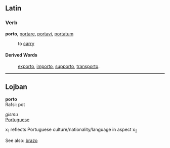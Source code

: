 ==Latin==
===Verb===
'''porto''', [[portare]], [[portavi]], [[portatum]]

: to [[carry]]
====Derived Words====
: [[exporto]], [[importo]], [[supporto]], [[transporto]].
----
==Lojban==
'''porto'''<br>
Rafsi: pot

''gismu''<br>
[[Portuguese]]

x<sub>1</sub> reflects Portuguese culture/nationality/language in aspect x<sub>2</sub>

See also: [[brazo]]
